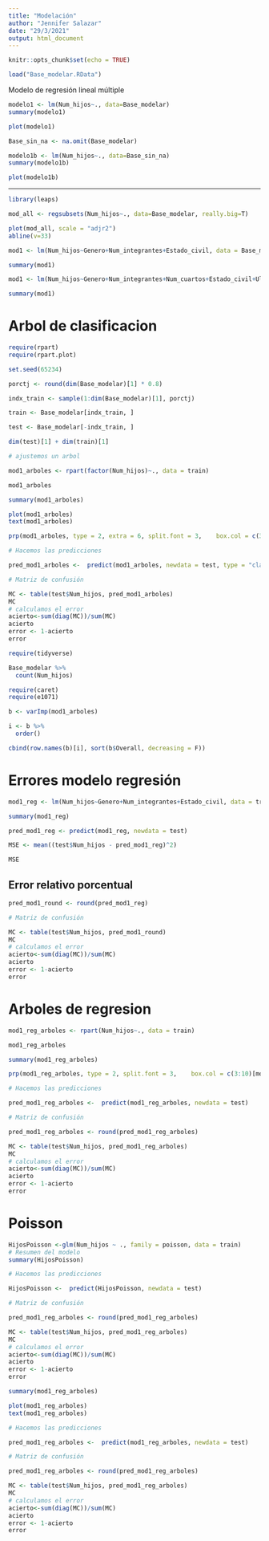 ```yaml
---
title: "Modelación"
author: "Jennifer Salazar"
date: "29/3/2021"
output: html_document
---
```


```r
knitr::opts_chunk$set(echo = TRUE)
```



```r
load("Base_modelar.RData")
```


Modelo de regresión lineal múltiple


```r
modelo1 <- lm(Num_hijos~., data=Base_modelar)
summary(modelo1)
```



```r
plot(modelo1)
```


```r
Base_sin_na <- na.omit(Base_modelar)
```



```r
modelo1b <- lm(Num_hijos~., data=Base_sin_na)
summary(modelo1b)
```



```r
plot(modelo1b)
```



***

```r
library(leaps)
```

```r
mod_all <- regsubsets(Num_hijos~., data=Base_modelar, really.big=T)
```

```r
plot(mod_all, scale = "adjr2")
abline(v=33)
```

```r
mod1 <- lm(Num_hijos~Genero+Num_integrantes+Estado_civil, data = Base_modelar)

summary(mod1)
```

```r
mod1 <- lm(Num_hijos~Genero+Num_integrantes+Num_cuartos+Estado_civil+Ultimo_pago_energia+Contrato_vivienda, data = Base_modelar)

summary(mod1)
```


# Arbol de clasificacion 

```r
require(rpart)
require(rpart.plot)
```
```r
set.seed(65234)

porctj <- round(dim(Base_modelar)[1] * 0.8)

indx_train <- sample(1:dim(Base_modelar)[1], porctj)

train <- Base_modelar[indx_train, ]

test <- Base_modelar[-indx_train, ]

dim(test)[1] + dim(train)[1]
```

```r
# ajustemos un arbol

mod1_arboles <- rpart(factor(Num_hijos)~., data = train)
```

```r
mod1_arboles
```


```r
summary(mod1_arboles)
```

```r
plot(mod1_arboles)
text(mod1_arboles)
```

```r
prp(mod1_arboles, type = 2, extra = 6, split.font = 3,    box.col = c(3:10)[mod1_arboles$frame$yval])
```

```r
# Hacemos las predicciones

pred_mod1_arboles <-  predict(mod1_arboles, newdata = test, type = "class")
```

```r
# Matriz de confusión

MC <- table(test$Num_hijos, pred_mod1_arboles)
MC
# calculamos el error
acierto<-sum(diag(MC))/sum(MC)
acierto
error <- 1-acierto
error
```

```r
require(tidyverse)

Base_modelar %>% 
  count(Num_hijos)
```


```r
require(caret)
require(e1071)

b <- varImp(mod1_arboles) 

i <- b %>% 
  order()

cbind(row.names(b)[i], sort(b$Overall, decreasing = F))

```



# Errores modelo regresión

```r
mod1_reg <- lm(Num_hijos~Genero+Num_integrantes+Estado_civil, data = train)

summary(mod1_reg)
```
```r
pred_mod1_reg <- predict(mod1_reg, newdata = test)
```

```r
MSE <- mean((test$Num_hijos - pred_mod1_reg)^2)
```

```r
MSE
```
## Error relativo porcentual

```r
pred_mod1_round <- round(pred_mod1_reg)
```

```r
# Matriz de confusión

MC <- table(test$Num_hijos, pred_mod1_round)
MC
# calculamos el error
acierto<-sum(diag(MC))/sum(MC)
acierto
error <- 1-acierto
error
```

# Arboles de regresion

```r
mod1_reg_arboles <- rpart(Num_hijos~., data = train)
```

```r
mod1_reg_arboles
```

```r
summary(mod1_reg_arboles)
```

```r
prp(mod1_reg_arboles, type = 2, split.font = 3,    box.col = c(3:10)[mod1_reg_arboles$frame$yval])
```

```r
# Hacemos las predicciones

pred_mod1_reg_arboles <-  predict(mod1_reg_arboles, newdata = test)
```

```r
# Matriz de confusión

pred_mod1_reg_arboles <- round(pred_mod1_reg_arboles)

MC <- table(test$Num_hijos, pred_mod1_reg_arboles)
MC
# calculamos el error
acierto<-sum(diag(MC))/sum(MC)
acierto
error <- 1-acierto
error
```

# Poisson

```r
HijosPoisson <-glm(Num_hijos ~ ., family = poisson, data = train)
# Resumen del modelo
summary(HijosPoisson)
```

```r
# Hacemos las predicciones

HijosPoisson <-  predict(HijosPoisson, newdata = test)
```

```r
# Matriz de confusión

pred_mod1_reg_arboles <- round(pred_mod1_reg_arboles)

MC <- table(test$Num_hijos, pred_mod1_reg_arboles)
MC
# calculamos el error
acierto<-sum(diag(MC))/sum(MC)
acierto
error <- 1-acierto
error
```


```r
summary(mod1_reg_arboles)
```

```r
plot(mod1_reg_arboles)
text(mod1_reg_arboles)
```

```r
# Hacemos las predicciones

pred_mod1_reg_arboles <-  predict(mod1_reg_arboles, newdata = test)
```

```r
# Matriz de confusión

pred_mod1_reg_arboles <- round(pred_mod1_reg_arboles)

MC <- table(test$Num_hijos, pred_mod1_reg_arboles)
MC
# calculamos el error
acierto<-sum(diag(MC))/sum(MC)
acierto
error <- 1-acierto
error
```